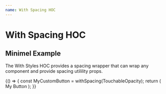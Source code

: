 ```yaml
---
name: With Spacing HOC
---
```



# With Spacing HOC

## Minimel Example

The With Styles HOC provides a spacing wrapper that can wrap any component and provide spacing utilility props.

<Playground>
  {() => {
    const MyCustomButton = withSpacing(TouchableOpacity);
    return (
        <MyCustomButton p={50} style={{ backgroundColor: 'blue' }}>
          <Text style={{ color: 'white', textAlign: 'center' }}>My Button</Text>
        </MyCustomButton>
    );
}}

</Playground>
